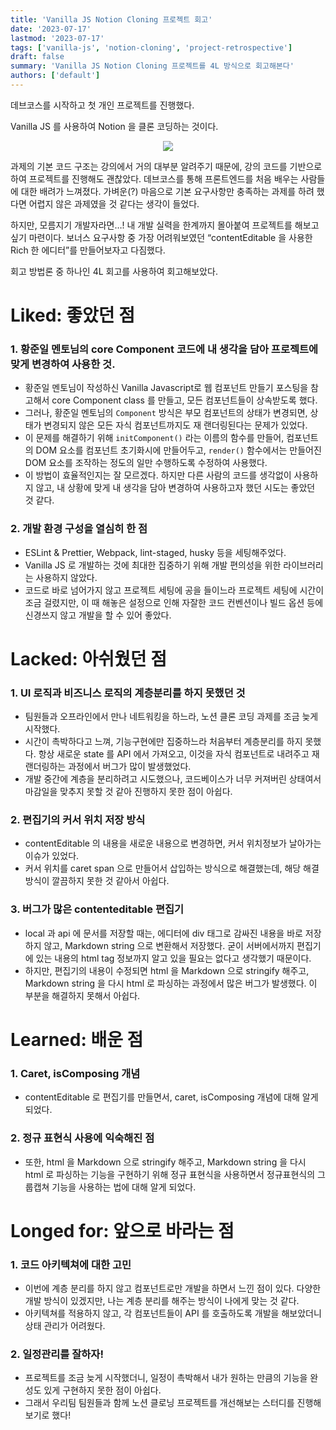 ```yaml
---
title: 'Vanilla JS Notion Cloning 프로젝트 회고'
date: '2023-07-17'
lastmod: '2023-07-17'
tags: ['vanilla-js', 'notion-cloning', 'project-retrospective']
draft: false
summary: 'Vanilla JS Notion Cloning 프로젝트를 4L 방식으로 회고해본다'
authors: ['default']
---
```


데브코스를 시작하고 첫 개인 프로젝트를 진행했다.

Vanilla JS 를 사용하여 Notion 을 클론 코딩하는 것이다.

<p align="center">
  <img src="/static/images/prgrms-dev-course/reflecting-on-the-notion-cloning-project/project_requirements.png" />
</p>

과제의 기본 코드 구조는 강의에서 거의 대부분 알려주기 때문에, 강의 코드를 기반으로 하여 프로젝트를 진행해도 괜찮았다.
데브코스를 통해 프론트엔드를 처음 배우는 사람들에 대한 배려가 느껴졌다.
가벼운(?) 마음으로 기본 요구사항만 충족하는 과제를 하려 했다면 어렵지 않은 과제였을 것 같다는 생각이 들었다.

하지만, 모름지기 개발자라면…! 내 개발 실력을 한계까지 몰아붙여 프로젝트를 해보고 싶기 마련이다.
보너스 요구사항 중 가장 어려워보였던 “contentEditable 을 사용한 Rich 한 에디터”를 만들어보자고 다짐했다.

회고 방법론 중 하나인 4L 회고를 사용하여 회고해보았다.

# Liked: 좋았던 점

### 1. 황준일 멘토님의 core Component 코드에 내 생각을 담아 프로젝트에 맞게 변경하여 사용한 것.

- 황준일 멘토님이 작성하신 Vanilla Javascript로 웹 컴포넌트 만들기 포스팅을 참고해서 core Component class 를 만들고, 모든 컴포넌트들이 상속받도록 했다.
- 그러나, 황준일 멘토님의 `Component` 방식은 부모 컴포넌트의 상태가 변경되면, 상태가 변경되지 않은 모든 자식 컴포넌트까지도 재 랜더링된다는 문제가 있었다.
- 이 문제를 해결하기 위해 `initComponent()` 라는 이름의 함수를 만들어, 컴포넌트의 DOM 요소를 컴포넌트 초기화시에 만들어두고, `render()` 함수에서는 만들어진 DOM 요소를 조작하는 정도의 일만 수행하도록 수정하여 사용했다.
- 이 방법이 효율적인지는 잘 모르겠다. 하지만 다른 사람의 코드를 생각없이 사용하지 않고, 내 상황에 맞게 내 생각을 담아 변경하여 사용하고자 했던 시도는 좋았던 것 같다.

### 2. 개발 환경 구성을 열심히 한 점

- ESLint & Prettier, Webpack, lint-staged, husky 등을 세팅해주었다.
- Vanilla JS 로 개발하는 것에 최대한 집중하기 위해 개발 편의성을 위한 라이브러리는 사용하지 않았다.
- 코드로 바로 넘어가지 않고 프로젝트 세팅에 공을 들이느라 프로젝트 세팅에 시간이 조금 걸렸지만, 이 때 해놓은 설정으로 인해 자잘한 코드 컨벤션이나 빌드 옵션 등에 신경쓰지 않고 개발을 할 수 있어 좋았다.

# Lacked: 아쉬웠던 점

### 1. UI 로직과 비즈니스 로직의 계층분리를 하지 못했던 것

- 팀원들과 오프라인에서 만나 네트워킹을 하느라, 노션 클론 코딩 과제를 조금 늦게 시작했다.
- 시간이 촉박하다고 느껴, 기능구현에만 집중하느라 처음부터 계층분리를 하지 못했다. 항상 새로운 state 를 API 에서 가져오고, 이것을 자식 컴포넌트로 내려주고 재 랜더링하는 과정에서 버그가 많이 발생했었다.
- 개발 중간에 계층을 분리하려고 시도했으나, 코드베이스가 너무 커져버린 상태여서 마감일을 맞추지 못할 것 같아 진행하지 못한 점이 아쉽다.

### 2. 편집기의 커서 위치 저장 방식

- contentEditable 의 내용을 새로운 내용으로 변경하면, 커서 위치정보가 날아가는 이슈가 있었다.
- 커서 위치를 caret span 으로 만들어서 삽입하는 방식으로 해결했는데, 해당 해결방식이 깔끔하지 못한 것 같아서 아쉽다.

### 3. 버그가 많은 contenteditable 편집기

- local 과 api 에 문서를 저장할 때는, 에디터에 div 태그로 감싸진 내용을 바로 저장하지 않고, Markdown string 으로 변환해서 저장했다. 굳이 서버에서까지 편집기에 있는 내용의 html tag 정보까지 알고 있을 필요는 없다고 생각했기 때문이다.
- 하지만, 편집기의 내용이 수정되면 html 을 Markdown 으로 stringify 해주고, Markdown string 을 다시 html 로 파싱하는 과정에서 많은 버그가 발생했다. 이 부분을 해결하지 못해서 아쉽다.

# Learned: 배운 점

### 1. Caret, isComposing 개념

- contentEditable 로 편집기를 만들면서, caret, isComposing 개념에 대해 알게 되었다.

### 2. 정규 표현식 사용에 익숙해진 점

- 또한, html 을 Markdown 으로 stringify 해주고, Markdown string 을 다시 html 로 파싱하는 기능을 구현하기 위해 정규 표현식을 사용하면서 정규표현식의 그룹캡쳐 기능을 사용하는 법에 대해 알게 되었다.

# Longed for: 앞으로 바라는 점

### 1. 코드 아키텍쳐에 대한 고민

- 이번에 계층 분리를 하지 않고 컴포넌트로만 개발을 하면서 느낀 점이 있다. 다양한 개발 방식이 있겠지만, 나는 계층 분리를 해주는 방식이 나에게 맞는 것 같다.
- 아키텍쳐를 적용하지 않고, 각 컴포넌트들이 API 를 호출하도록 개발을 해보았더니 상태 관리가 어려웠다.

### 2. 일정관리를 잘하자!

- 프로젝트를 조금 늦게 시작했더니, 일정이 촉박해서 내가 원하는 만큼의 기능을 완성도 있게 구현하지 못한 점이 아쉽다.
- 그래서 우리팀 팀원들과 함께 노션 클로닝 프로젝트를 개선해보는 스터디를 진행해보기로 했다!
